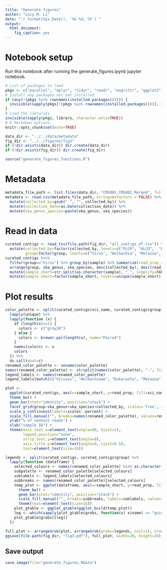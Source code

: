 ```yaml
---
title: "Generate figures"
author: "Lucy M. Li"
date: "`r format(Sys.Date(), '%b %d, %Y')`"
output: 
  html_document:
    fig_caption: yes
---
```



# Notebook setup

Run this notebook after running the generate_figures.ipynb jupyter notebook.

```r
# List of packages to load
pkgs <- c("parallel", "dplyr", "tidyr", "readr", "magrittr", "ggplot2", "grid", "gridExtra", "stringr", "reutils", "rjson", "knitr", "taxize", "aws.s3", "RColorBrewer")
# Install any packages not yet installed
if (any(!(pkgs %in% rownames(installed.packages())))) {
  invisible(sapply(pkgs[!(pkgs %in% rownames(installed.packages()))], install.packages))
}
# Load the libraries
invisible(sapply(pkgs, library, character.only=TRUE))
# R Markdown options
knitr::opts_chunk$set(echo=TRUE)
```

```r
data_dir <- "../../data/metadata"
fig_dir <- "../../figures/fig3"
if (!dir.exists(data_dir)) dir.create(data_dir)
if (!dir.exists(fig_dir)) dir.create(fig_dir)
```


```r
source("generate_figures_functions.R")
```

# Metadata

```r
metadata_file_path <- list.files(data_dir, "CMS001_CMS002_Merged", full.names = TRUE)
metadata <- read.csv(metadata_file_path, stringsAsFactors = FALSE) %>%
  mutate(collected_by=gsub(" ", "", collected_by)) %>%
  mutate(collection_date=as.Date(collection_date)) %>%
  mutate(ska_genus_species=paste(ska_genus, ska_species))
```


# Read in data



```r
curated_contigs <- read_tsv(file.path(fig_dir, "all_contigs_df.tsv")) %>%
  mutate(collected_by=factor(collected_by, levels=c("PLCR", "ALCO",  "WVAL", "COAV", "SAND")),
         group=factor(group, levels=c("Virus", "Wolbachia", "Metazoa", "Other Eukaryotes")))
curated_contigs %<>% 
  filter(group=="Virus") %>% group_by(sample) %>% summarize(read_prop_virus=sum(read_prop)) %>% left_join(curated_contigs, .) %>%
  arrange(group, ska_genus, ska_species, desc(collected_by), desc(read_prop_virus)) %>%
  mutate(sample_short=str_split(as.character(sample), "_", simplify=FALSE) %>% lapply(head, 2) %>% sapply(paste, collapse="_") %>% gsub("CMS00", "", .)) %>%
  mutate(sample_short=factor(sample_short, levels=unique(sample_short)))

```


# Plot results

```r
color_palette <- split(curated_contigs$sci_name, curated_contigs$group) %>% 
  lapply(unique) %>%
  lapply(function (x) {
    if (length(x)==1) {
      colors <- c("gray20")
    } else {
      colors <- brewer.pal(length(x), name="Paired")
    }
    names(colors) <- x
    colors
  }) %>%
  do.call(what=c)
renamed_color_palette <- unname(color_palette)
names(renamed_color_palette) <- strsplit(names(color_palette), ".", fixed=TRUE) %>% sapply(tail, 1)
legend_labels <- names(renamed_color_palette)
legend_labels[match(c("Viruses", "Wolbachieae", "Eukaryota", "Metazoa"), legend_labels)] <- c("Other viruses", "Wolbachia", "Other eukaryotes", "Other metazoa")
```




```r
plot <- 
  ggplot(curated_contigs, aes(x=sample_short, y=read_prop, fill=sci_name)) +
  theme_bw() + 
  geom_bar(stat="identity", position="stack") +
  facet_grid(group~ska_genus+ska_species+collected_by, scales='free', space="free_x") +
  scale_y_continuous(labels=scales::percent) +
  scale_fill_manual("", breaks=names(renamed_color_palette), values=renamed_color_palette, labels=legend_labels) +
  ylab("% of nonhost reads") +
  xlab("sample ID") +
  theme(axis.text.x=element_text(angle=90, hjust=1), 
        legend.position="none",
        strip.text.y=element_text(angle=0),
        axis.title.y=element_text(angle=0, vjust=0.5),
        text=element_text(size=16))
```

```r
legends <- split(curated_contigs, curated_contigs$group) %>%
  lapply(function (dataframe) {
    selected_colours <- names(renamed_color_palette) %in% as.character(dataframe$sci_name)
    subpalette <- renamed_color_palette[selected_colours]
    sublabels <- legend_labels[selected_colours]
    subbreaks <- names(renamed_color_palette)[selected_colours]
    temp_plot <- ggplot(dataframe, aes(x=sample_short, y=read_prop, fill=sci_name)) +
      theme_bw() +
      geom_bar(stat="identity", position="stack") +
      scale_fill_manual("", breaks=subbreaks, labels=sublabels, values=subpalette) +
      theme(text=element_text(size=16))
    plot_gtable <- ggplot_gtable(ggplot_build(temp_plot))
    leg <- which(sapply(plot_gtable$grobs, function(x) x$name) == "guide-box") 
    plot_gtable$grobs[[leg]]
  })
```

```r
full_plot <- arrangeGrob(plot, arrangeGrob(grobs=legends, ncol=1), nrow=1, widths=c(9, 1))
ggsave(file.path(fig_dir, "fig3.pdf"), full_plot, width=20, height=20)
```

## Save output

```r
save.image(file="generate_figures.RData")
```

